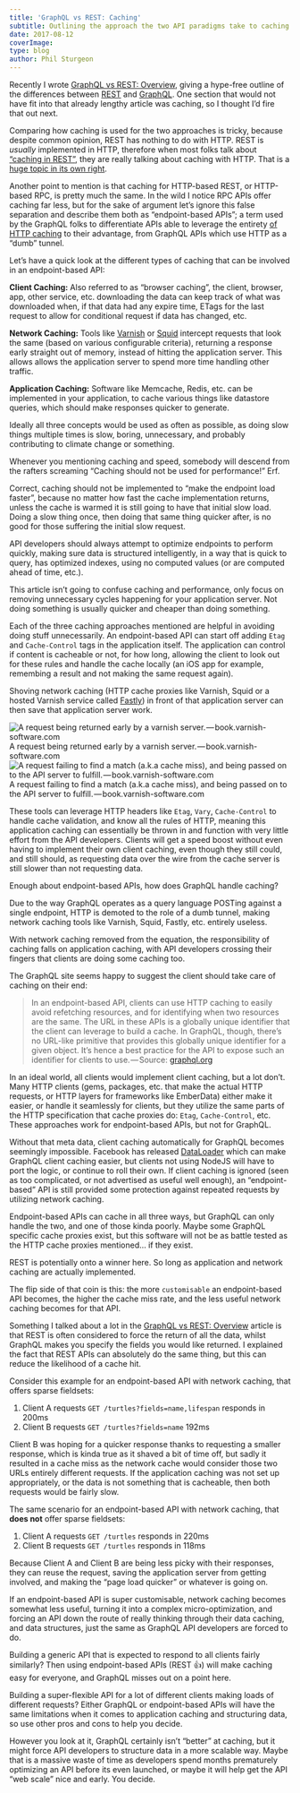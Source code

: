 ```yaml
---
title: 'GraphQL vs REST: Caching'
subtitle: Outlining the approach the two API paradigms take to caching.
date: 2017-08-12
coverImage:
type: blog
author: Phil Sturgeon
---
```


Recently I wrote [GraphQL vs REST: Overview](https://blog.apisyouwonthate.com/api/2017/01/24/graphql-vs-rest-overview/), giving a hype-free outline of the differences between [REST](https://en.wikipedia.org/wiki/Representational_state_transfer) and [GraphQL](http://graphql.org/). One section that would not have fit into that already lengthy article was caching, so I thought I’d fire that out next.

Comparing how caching is used for the two approaches is tricky, because despite common opinion, REST has nothing to do with HTTP. REST is _usually_ implemented in HTTP, therefore when most folks talk about [“caching in REST”](http://www.apiacademy.co/how-to-http-caching-for-restful-hypermedia-apis/), they are really talking about caching with HTTP. That is a [huge topic in its own right](https://www.mnot.net/cache_docs/).

Another point to mention is that caching for HTTP-based REST, or HTTP-based RPC, is pretty much the same. In the wild I notice RPC APIs offer caching far less, but for the sake of argument let’s ignore this false separation and describe them both as “endpoint-based APIs”; a term used by the GraphQL folks to differentiate APIs able to leverage the entirety [of HTTP caching](https://tools.ietf.org/html/rfc7234) to their advantage, from GraphQL APIs which use HTTP as a “dumb” tunnel.

Let’s have a quick look at the different types of caching that can be involved in an endpoint-based API:

**Client Caching:** Also referred to as “browser caching”, the client, browser, app, other service, etc. downloading the data can keep track of what was downloaded when, if that data had any expire time, ETags for the last request to allow for conditional request if data has changed, etc.

**Network Caching:** Tools like [Varnish](https://www.varnish-cache.org/) or [Squid](http://www.squid-cache.org/) intercept requests that look the same (based on various configurable criteria), returning a response early straight out of memory, instead of hitting the application server. This allows allows the application server to spend more time handling other traffic.

**Application Caching:** Software like Memcache, Redis, etc. can be implemented in your application, to cache various things like datastore queries, which should make responses quicker to generate.

Ideally all three concepts would be used as often as possible, as doing slow things multiple times is slow, boring, unnecessary, and probably contributing to climate change or something.

Whenever you mentioning caching and speed, somebody will descend from the rafters screaming “Caching should not be used for performance!” Erf.

Correct, caching should not be implemented to “make the endpoint load faster”, because no matter how fast the cache implementation returns, unless the cache is warmed it is still going to have that initial slow load. Doing a slow thing once, then doing that same thing quicker after, is no good for those suffering the initial slow request.

API developers should always attempt to optimize endpoints to perform quickly, making sure data is structured intelligently, in a way that is quick to query, has optimized indexes, using no computed values (or are computed ahead of time, etc.).

This article isn’t going to confuse caching and performance, only focus on removing unnecessary cycles happening for your application server. Not doing something is usually quicker and cheaper than doing something.

Each of the three caching approaches mentioned are helpful in avoiding doing stuff unnecessarily. An endpoint-based API can start off adding `Etag` and `Cache-Control` tags in the application itself. The application can control if content is cacheable or not, for how long, allowing the client to look out for these rules and handle the cache locally (an iOS app for example, remembing a result and not making the same request again).

Shoving network caching (HTTP cache proxies like Varnish, Squid or a hosted Varnish service called [Fastly](https://www.fastly.com/)) in front of that application server can then save that application server work.

![A request being returned early by a varnish server. — book.varnish-software.com](https://cdn-images-1.medium.com/max/800/1*HVrgB2mX7EC8tz523pkxaA.png)
A request being returned early by a varnish server. — book.varnish-software.com![A request failing to find a match (a.k.a cache miss), and being passed on to the API server to fulfill. — book.varnish-software.com](https://cdn-images-1.medium.com/max/800/1*43stxceFqvz0WDO_2KmOVg.png)
A request failing to find a match (a.k.a cache miss), and being passed on to the API server to fulfill. — book.varnish-software.com

These tools can leverage HTTP headers like `Etag`, `Vary`, `Cache-Control` to handle cache validation, and know all the rules of HTTP, meaning this application caching can essentially be thrown in and function with very little effort from the API developers. Clients will get a speed boost without even having to implement their own client caching, even though they still could, and still should, as requesting data over the wire from the cache server is still slower than not requesting data.

Enough about endpoint-based APIs, how does GraphQL handle caching?

Due to the way GraphQL operates as a query language POSTing against a single endpoint, HTTP is demoted to the role of a dumb tunnel, making network caching tools like Varnish, Squid, Fastly, etc. entirely useless.

With network caching removed from the equation, the responsibility of caching falls on application caching, with API developers crossing their fingers that clients are doing some caching too.

The GraphQL site seems happy to suggest the client should take care of caching on their end:

> In an endpoint-based API, clients can use HTTP caching to easily avoid refetching resources, and for identifying when two resources are the same. The URL in these APIs is a globally unique identifier that the client can leverage to build a cache. In GraphQL, though, there’s no URL-like primitive that provides this globally unique identifier for a given object. It’s hence a best practice for the API to expose such an identifier for clients to use. — Source: [graphql.org](http://graphql.org/learn/caching/)

In an ideal world, all clients would implement client caching, but a lot don’t. Many HTTP clients (gems, packages, etc. that make the actual HTTP requests, or HTTP layers for frameworks like EmberData) either make it easier, or handle it seamlessly for clients, but they utilize the same parts of the HTTP specification that cache proxies do: `Etag`, `Cache-Control`, etc. These approaches work for endpoint-based APIs, but not for GraphQL.

Without that meta data, client caching automatically for GraphQL becomes seemingly impossible. Facebook has released [DataLoader](https://github.com/facebook/dataloader) which can make GraphQL client caching easier, but clients not using NodeJS will have to port the logic, or continue to roll their own. If client caching is ignored (seen as too complicated, or not advertised as useful well enough), an “endpoint-based” API is still provided some protection against repeated requests by utilizing network caching.

Endpoint-based APIs can cache in all three ways, but GraphQL can only handle the two, and one of those kinda poorly. Maybe some GraphQL specific cache proxies exist, but this software will not be as battle tested as the HTTP cache proxies mentioned… if they exist.

REST is potentially onto a winner here. So long as application and network caching are actually implemented.

The flip side of that coin is this: the more `customisable` an endpoint-based API becomes, the higher the cache miss rate, and the less useful network caching becomes for that API.

Something I talked about a lot in the [GraphQL vs REST: Overview](https://blog.apisyouwonthate.com/api/2017/01/24/graphql-vs-rest-overview/) article is that REST is often considered to force the return of all the data, whilst GraphQL makes you specify the fields you would like returned. I explained the fact that REST APIs can absolutely do the same thing, but this can reduce the likelihood of a cache hit.

Consider this example for an endpoint-based API with network caching, that offers sparse fieldsets:

1.  Client A requests `GET /turtles?fields=name,lifespan` responds in 200ms
2.  Client B requests `GET /turtles?fields=name` 192ms

Client B was hoping for a quicker response thanks to requesting a smaller response, which is kinda true as it shaved a bit of time off, but sadly it resulted in a cache miss as the network cache would consider those two URLs entirely different requests. If the application caching was not set up appropriately, or the data is not something that is cacheable, then both requests would be fairly slow.

The same scenario for an endpoint-based API with network caching, that **does not** offer sparse fieldsets:

1.  Client A requests `GET /turtles` responds in 220ms
2.  Client B requests `GET /turtles` responds in 118ms

Because Client A and Client B are being less picky with their responses, they can reuse the request, saving the application server from getting involved, and making the “page load quicker” or whatever is going on.

If an endpoint-based API is super customisable, network caching becomes somewhat less useful, turning it into a complex micro-optimization, and forcing an API down the route of really thinking through their data caching, and data structures, just the same as GraphQL API developers are forced to do.

Building a generic API that is expected to respond to all clients fairly similarly? Then using endpoint-based APIs (REST 👍) will make caching easy for everyone, and GraphQL misses out on a point here.

Building a super-flexible API for a lot of different clients making loads of different requests? Either GraphQL or endpoint-based APIs will have the same limitations when it comes to application caching and structuring data, so use other pros and cons to help you decide.

However you look at it, GraphQL certainly isn’t “better” at caching, but it might force API developers to structure data in a more scalable way. Maybe that is a massive waste of time as developers spend months prematurely optimizing an API before its even launched, or maybe it will help get the API “web scale” nice and early. You decide.